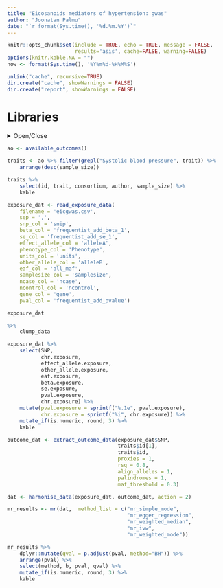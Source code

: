 ```yaml
---
title: "Eicosanoids mediators of hypertension: gwas"
author: "Joonatan Palmu"
date: "`r format(Sys.time(), '%d.%m.%Y')`"
---
```



```r
knitr::opts_chunk$set(include = TRUE, echo = TRUE, message = FALSE,
                      results='asis', cache=FALSE, warning=FALSE)
options(knitr.kable.NA = "")
now <- format(Sys.time(), '%Y%m%d-%H%M%S')
```

```r
unlink("cache", recursive=TRUE)
dir.create("cache", showWarnings = FALSE)
dir.create("report", showWarnings = FALSE)
```

# Libraries

<details>
  <summary>Open/Close</summary>

```r
library(knitr)
library(tidyr)
library(broom)
library(readr)
library(dplyr)
library(purrr)
library(parallel)
library(data.table)
library(TwoSampleMR)
```

</details>

```r
ao <- available_outcomes() 
```

```r
traits <- ao %>% filter(grepl("Systolic blood pressure", trait)) %>%
    arrange(desc(sample_size))
```

```r
traits %>%
    select(id, trait, consortium, author, sample_size) %>%
    kable
```


```r
exposure_dat <- read_exposure_data(
    filename = 'eicgwas.csv',
    sep = ',',
    snp_col = 'snip',
    beta_col = 'frequentist_add_beta_1',
    se_col = 'frequentist_add_se_1',
    effect_allele_col = 'alleleA',
    phenotype_col = 'Phenotype',
    units_col = 'units',
    other_allele_col = 'alleleB',
    eaf_col = 'all_maf',
    samplesize_col = 'samplesize',
    ncase_col = 'ncase',
    ncontrol_col = 'ncontrol',
    gene_col = 'gene',
    pval_col = 'frequentist_add_pvalue')

exposure_dat

%>%
    clump_data
```

```r
exposure_dat %>%
    select(SNP,
           chr.exposure,
           effect_allele.exposure,
           other_allele.exposure,
           eaf.exposure,
           beta.exposure,
           se.exposure,
           pval.exposure,
           chr.exposure) %>%
    mutate(pval.exposure = sprintf("%.1e", pval.exposure),
           chr.exposure = sprintf("%i", chr.exposure)) %>%
    mutate_if(is.numeric, round, 3) %>%
    kable
```

```r
outcome_dat <- extract_outcome_data(exposure_dat$SNP,
                                    traits$id[1],
                                    traits$id,
                                    proxies = 1,
                                    rsq = 0.8,
                                    align_alleles = 1,
                                    palindromes = 1,
                                    maf_threshold = 0.3)

dat <- harmonise_data(exposure_dat, outcome_dat, action = 2)

mr_results <- mr(dat,  method_list = c("mr_simple_mode",
                                       "mr_egger_regression",
                                       "mr_weighted_median",
                                       "mr_ivw",
                                       "mr_weighted_mode"))
```

```r
mr_results %>%
    dplyr::mutate(qval = p.adjust(pval, method="BH")) %>%
    arrange(pval) %>%
    select(method, b, pval, qval) %>%
    mutate_if(is.numeric, round, 3) %>%
    kable
```


